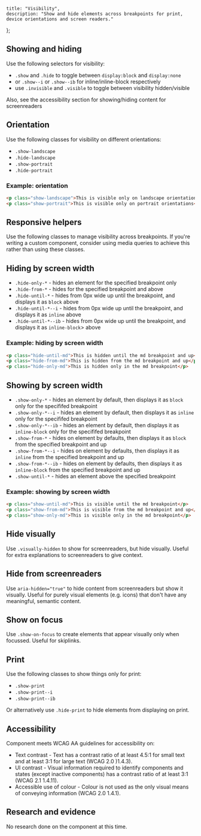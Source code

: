 
	title: "Visibility",
	description: "Show and hide elements across breakpoints for print, device orientations and screen readers."
};

## Showing and hiding

Use the following selectors for visibility:

-   `.show` and `.hide` to toggle between `display:block` and `display:none`
-   or `.show--i` or `.show--ib` for inline/inline-block respectively
-   use `.invisible` and `.visible` to toggle between visibility hidden/visible

Also, see the accessibility section for showing/hiding content for screenreaders

## Orientation

Use the following classes for visibility on different orientations:

-   `.show-landscape`
-   `.hide-landscape`
-   `.show-portrait`
-   `.hide-portrait`

<Example>
<h3>Example: orientation</h3>
<Orientation />

```html
<p class="show-landscape">This is visible only on landscape orientations</p>
<p class="show-portrait">This is visible only on portrait orientations</p>
```
</Example>

## Responsive helpers

Use the following classes to manage visibility across breakpoints. If you're writing a custom component, consider using media queries to achieve this rather than using these classes.

## Hiding by screen width

-   `.hide-only-*` - hides an element for the specified breakpoint only
-   `.hide-from-*` - hides for the specified breakpoint and above
-   `.hide-until-*` - hides from 0px wide up until the breakpoint, and displays it as `block` above
-   `.hide-until-*--i` - hides from 0px wide up until the breakpoint, and displays it as `inline` above
-   `.hide-until-*--ib` - hides from 0px wide up until the breakpoint, and displays it as `inline-block`> above

<Example>
<h3>Example: hiding by screen width</h3>
<HideByScreenWidth />

```html
<p class="hide-until-md">This is hidden until the md breakpoint and up</p>
<p class="hide-from-md">This is hidden from the md breakpoint and up</p>
<p class="hide-only-md">This is hidden only in the md breakpoint</p>
```
</Example>

## Showing by screen width

-   `.show-only-*` - hides an element by default, then displays it as `block` only for the specififed breakpoint
-   `.show-only-*--i` - hides an element by default, then displays it as `inline` only for the specififed breakpoint
-   `.show-only-*--ib` - hides an element by default, then displays it as `inline-block` only for the specififed breakpoint
-   `.show-from-*` - hides on element by defaults, then displays it as `block` from the specified breakpoint and up
-   `.show-from-*--i` - hides on element by defaults, then displays it as `inline` from the specified breakpoint and up
-   `.show-from-*--ib` - hides on element by defaults, then displays it as `inline-block` from the specified breakpoint and up
-   `.show-until-*` - hides an element above the specified breakpoint

<Example>
<h3>Example: showing by screen width</h3>
<ShowByScreenWidth />

```html
<p class="show-until-md">This is visible until the md breakpoint</p>
<p class="show-from-md">This is visible from the md breakpoint and up</p>
<p class="show-only-md">This is visible only in the md breakpoint</p>
```
</Example>

## Hide visually

Use `.visually-hidden` to show for screenreaders, but hide visually. Useful for extra explanations to screenreaders to give context.

## Hide from screenreaders

Use `aria-hidden="true"` to hide content from screenreaders but show it visually. Useful for purely visual elements (e.g. icons) that don't have any meaningful, semantic content.

## Show on focus

Use `.show-on-focus` to create elements that appear visually only when focussed. Useful for skiplinks.

## Print

Use the following classes to show things only for print:

-   `.show-print`
-   `.show-print--i`
-   `.show-print--ib`


Or alternatively use `.hide-print` to hide elements from displaying on print.

## Accessibility

Component meets WCAG AA guidelines for accessibility on:

- Text contrast - Text has a contrast ratio of at least 4.5:1 for small text and at least 3:1 for large text (WCAG 2.0 )1.4.3).
- UI contrast - Visual information required to identify components and states (except inactive components) has a contrast ratio of at least 3:1 (WCAG 2.1 1.4.11).
- Accessible use of colour - Colour is not used as the only visual means of conveying information (WCAG 2.0 1.4.1).

## Research and evidence

No research done on the component at this time.

